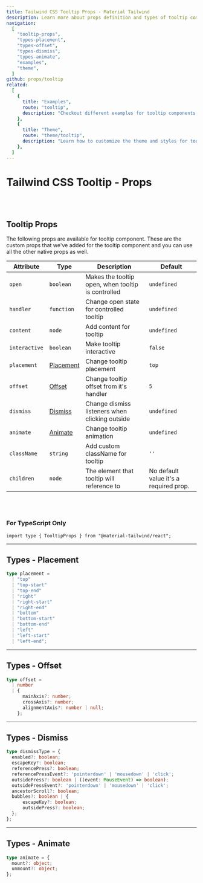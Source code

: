 ```yaml
---
title: Tailwind CSS Tooltip Props - Material Tailwind
description: Learn more about props definition and types of tooltip components.
navigation:
  [
    "tooltip-props",
    "types-placement",
    "types-offset",
    "types-dismiss",
    "types-animate",
    "examples",
    "theme",
  ]
github: props/tooltip
related:
  [
    {
      title: "Examples",
      route: "tooltip",
      description: "Checkout different examples for tooltip components.",
    },
    {
      title: "Theme",
      route: "theme/tooltip",
      description: "Learn how to customize the theme and styles for tooltip components.",
    },
  ]
---
```


# Tailwind CSS Tooltip - Props

<br />
<br />

## Tooltip Props

<span id="tooltip-props" className="scroll-mt-48" />
The following props are available for tooltip component. These are the custom props
that we've added for the tooltip component and you can use all the other
native props as well.

| Attribute     | Type                          | Description                                        | Default                                |
| ------------- | ----------------------------- | -------------------------------------------------- | -------------------------------------- |
| `open`        | <Code>boolean</Code>          | Makes the tooltip open, when tooltip is controlled | <Code>undefined</Code>                 |
| `handler`     | <Code>function</Code>         | Change open state for controlled tooltip           | <Code>undefined</Code>                 |
| `content`     | <Code>node</Code>             | Add content for tooltip                            | <Code>undefined</Code>                 |
| `interactive` | <Code>boolean</Code>          | Make tooltip interactive                           | <Code>false</Code>                     |
| `placement`   | [Placement](#types-placement) | Change tooltip placement                           | <Code>top</Code>                       |
| `offset`      | [Offset](#types-offset)       | Change tooltip offset from it's handler            | <Code>5</Code>                         |
| `dismiss`     | [Dismiss](#types-dismiss)     | Change dismiss listeners when clicking outside     | <Code>undefined</Code>                 |
| `animate`     | [Animate](#types-animate)     | Change tooltip animation                           | <Code>undefined</Code>                 |
| `className`   | <Code>string</Code>           | Add custom className for tooltip                   | `''`                                   |
| `children`    | <Code>node</Code>             | The element that tooltip will reference to         | No default value it's a required prop. |

<br />
<br />

### For TypeScript Only

```tsx
import type { TooltipProps } from "@material-tailwind/react";
```

---

## Types - Placement

<span id="types-placement" className="scroll-mt-48" />

```ts
type placement =
  | "top"
  | "top-start"
  | "top-end"
  | "right"
  | "right-start"
  | "right-end"
  | "bottom"
  | "bottom-start"
  | "bottom-end"
  | "left"
  | "left-start"
  | "left-end";
```

---

## Types - Offset

<span id="types-offset" className="scroll-mt-48" />

```ts
type offset =
  | number
  | {
      mainAxis?: number;
      crossAxis?: number;
      alignmentAxis?: number | null;
    };
```

---

## Types - Dismiss

<span id="types-dismiss" className="scroll-mt-48" />

```ts
type dismissType = {
  enabled?: boolean;
  escapeKey?: boolean;
  referencePress?: boolean;
  referencePressEvent?: 'pointerdown' | 'mousedown' | 'click';
  outsidePress?: boolean | ((event: MouseEvent) => boolean);
  outsidePressEvent?: 'pointerdown' | 'mousedown' | 'click';
  ancestorScroll?: boolean;
  bubbles?: boolean | {
      escapeKey?: boolean;
      outsidePress?: boolean;
  };
};
```

---

## Types - Animate

<span id="types-animate" className="scroll-mt-48" />

```ts
type animate = {
  mount?: object;
  unmount?: object;
};
```

<span id="examples" className="scroll-mt-48" />
<span id="theme" className="scroll-mt-48" />
